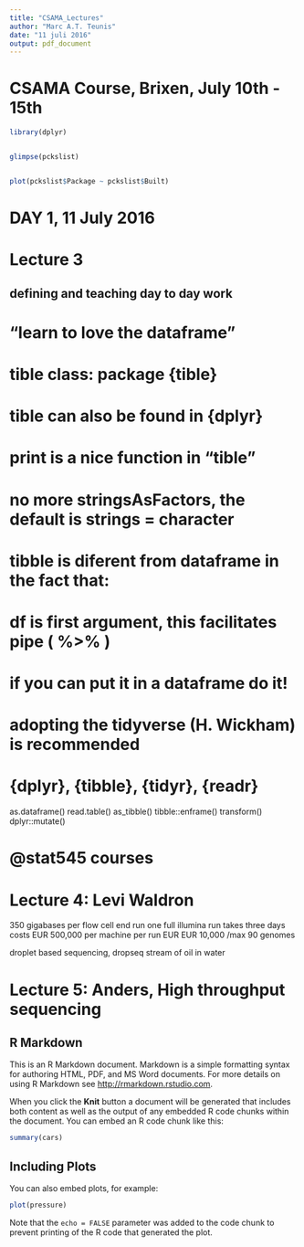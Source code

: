 ```yaml
---
title: "CSAMA_Lectures"
author: "Marc A.T. Teunis"
date: "11 juli 2016"
output: pdf_document
---
```


###########################################
# CSAMA Course, Brixen, July 10th - 15th
###########################################

```r
library(dplyr)


glimpse(pckslist)


plot(pckslist$Package ~ pckslist$Built)
```

# DAY 1, 11 July 2016

######################
# Lecture 3
######################

## defining and teaching day to day work

# "learn to love the dataframe"

# tible class: package {tible} 
# tible can also be found in {dplyr}
# print is a nice function in "tible"
# no more stringsAsFactors, the default is strings = character
# tibble is diferent from dataframe in the fact that: 
# df is first argument, this facilitates pipe ( %>% )
# if you can put it in a dataframe do it!
# adopting the tidyverse (H. Wickham) is recommended
# {dplyr}, {tibble}, {tidyr}, {readr}

as.dataframe()
read.table()
as_tibble()
tibble::enframe()
transform()
dplyr::mutate()


# @stat545 courses

####################################
# Lecture 4: Levi Waldron
####################################

350 gigabases per flow cell end run
one full illumina run takes three days
costs EUR 500,000 per machine
per run EUR EUR 10,000 /max 90 genomes

droplet based sequencing, dropseq
stream of oil in water




##################################################
# Lecture 5: Anders, High throughput sequencing
##################################################









## R Markdown

This is an R Markdown document. Markdown is a simple formatting syntax for authoring HTML, PDF, and MS Word documents. For more details on using R Markdown see <http://rmarkdown.rstudio.com>.

When you click the **Knit** button a document will be generated that includes both content as well as the output of any embedded R code chunks within the document. You can embed an R code chunk like this:

```r
summary(cars)
```

## Including Plots

You can also embed plots, for example:

```r
plot(pressure)
```

Note that the `echo = FALSE` parameter was added to the code chunk to prevent printing of the R code that generated the plot.
